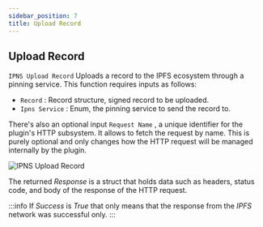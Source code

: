 ```yaml
---
sidebar_position: 7
title: Upload Record
---
```



## Upload Record
`IPNS Upload Record` Uploads a record to the IPFS ecosystem through a pinning service. This function requires inputs
as follows:

* `Record` <Step text="1"/> : Record structure, signed record to be uploaded.
* `Ipns Service` <Step text="2"/> : Enum, the pinning service to send the record to.

There's also an optional input `Request Name` <Step text="3"/>, a unique identifier for the plugin's HTTP subsystem. It
allows to fetch the request by name. This is purely optional and only changes how the HTTP request will be managed
internally by the plugin.

![IPNS Upload Record](_static/img/upload_record.png)

The returned *Response* is a struct that holds data such as headers, status code, and body of the response of the HTTP
request.

:::info
If *Success* is *True* that only means that the response from the *IPFS* network was successful only.
:::